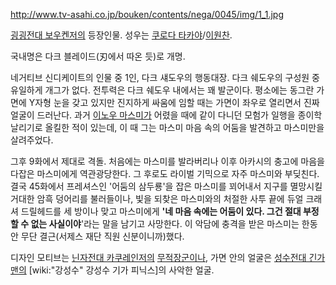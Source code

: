 http://www.tv-asahi.co.jp/bouken/contents/nega/0045/img/1_1.jpg

[[굉굉전대 보우켄저]]의 등장인물. 성우는 [[쿠로다 타카야]]/[[이원찬]].

국내명은 다크 블레이드(刃에서 따온 듯)로 개명.

네거티브 신디케이트의 인물 중 1인, 다크 섀도우의 행동대장. 다크 쉐도우의 구성원 중 유일하게 개그가 없다. 전투력은 다크 쉐도우 내에서는 꽤 발군이다. 평소에는 동그란 가면에 Y자형 눈을 갖고 있지만 진지하게 싸움에 임할 때는 가면이 좌우로 열리면서 진짜 얼굴이 드러난다. 과거 [[이노우 마스미]]가 어렸을 때에 같이 다니던 모험가 일행을 종이학 날리기로 올킬한 적이 있는데, 이 때 그는 마스미 마음 속의 어둠을 발견하고 마스미만을 살려주었다.

그후 9화에서 제대로 격돌. 처음에는 마스미를 발라버리나 이후 아카시의 충고에 마음을 다잡은 마스미에게 역관광당한다. 그 후로도 라이벌 기믹으로 자주 마스미와 부딪친다. 결국 45화에서 프레셔스인 '어둠의 삼두룡'을 잡은 마스미를 꾀어내서 지구를 멸망시킬 거대한 암흑 덩어리를 불러들이나, 빛을 되찾은 마스미와의 처절한 사투 끝에 듀얼 크래셔 드릴헤드를 세 방이나 맞고 마스미에게 ''''네 마음 속에는 어둠이 있다. 그건 절대 부정할 수 없는 사실이야''''라는 말을 남기고 사망한다. 이 악담에 충격을 받은 마스미는 한동안 무단 결근(서제스 재단 직원 신분이니까)했다.

디자인 모티브는 [[닌자전대 카쿠레인저]]의 [[무적장군]]이나, 가면 안의 얼굴은 [[성수전대 긴가맨]]의 [wiki:"강성수" 강성수 기가 피닉스]의 사악한 얼굴.

